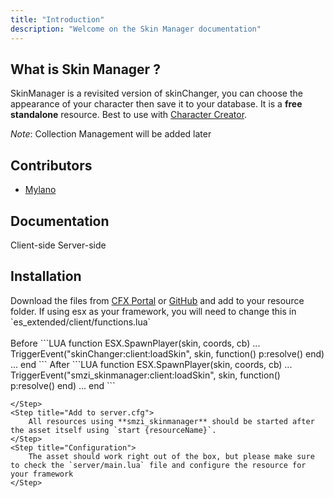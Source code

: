```yaml
---
title: "Introduction"
description: "Welcome on the Skin Manager documentation"
---
```


## What is Skin Manager ?

SkinManager is a revisited version of skinChanger, you can choose the appearance of your character then save it to your database. It is a **free standalone** resource.
Best to use with <a href="../character_creator/introduction">Character Creator</a>.

_Note_: Collection Management will be added later

## Contributors

- <a href="https://mylano.tebex.io/" target="_blank">
    Mylano
  </a>

## Documentation

<Columns cols={2}>
  <Card title="Client" icon="laptop" href="/skin_manager/client">
    Client-side
  </Card>
  <Card title="Server" icon="server" href="/skin_manager/server">
    Server-side
  </Card>
</Columns>

## Installation

<Steps>
    <Step title="Download the files">
        Download the files from <a href="https://portal.cfx.re">CFX Portal</a> or <a href="https://github.com/SebMZI/smzi_skinmanager.git">GitHub</a> and add to your resource folder.
    </Step>
    <Step title="Modify Core">
        If using esx as your framework, you will need to change this in `es_extended/client/functions.lua` <br/><br/>
        Before
        ```LUA
        function ESX.SpawnPlayer(skin, coords, cb)
            ...
            TriggerEvent("skinChanger:client:loadSkin", skin, function()
                p:resolve()
            end)
            ...
        end
        ```
        After
        ```LUA
        function ESX.SpawnPlayer(skin, coords, cb)
            ...
            TriggerEvent("smzi_skinmanager:client:loadSkin", skin, function()
                p:resolve()
            end)
            ...
        end
        ```

    </Step>
    <Step title="Add to server.cfg">
        All resources using **smzi_skinmanager** should be started after the asset itself using `start {resourceName}`.
    </Step>
    <Step title="Configuration">
        The asset should work right out of the box, but please make sure to check the `server/main.lua` file and configure the resource for your framework
    </Step>

</Steps>
